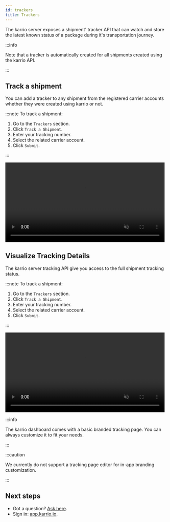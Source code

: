 ```yaml
---
id: trackers
title: Trackers
---
```


The karrio server exposes a shipment' tracker API that can watch
and store the latest known status of a package during it's transportation
journey.

:::info

Note that a tracker is automatically created for all shipments created
using the karrio API.

:::


## Track a shipment

You can add a tracker to any shipment from the registered carrier accounts
whether they were created using karrio or not.

:::note To track a shipment:

1. Go to the `Trackers` section.
2. Click `Track a Shipment`.
3. Enter your tracking number.
4. Select the related carrier account.
5. Click `Submit`.

:::

<video width="99%" loop={true} muted={true} playsInline={true} controls={true}>
  <source src="/videos/track-shipment.mp4"/>
</video>


## Visualize Tracking Details

The karrio server tracking API give you access to the full shipment
tracking status.

:::note To track a shipment:

1. Go to the `Trackers` section.
2. Click `Track a Shipment`.
3. Enter your tracking number.
4. Select the related carrier account.
5. Click `Submit`.

:::

<video width="99%" loop={true} muted={true} playsInline={true} controls={true}>
  <source src="/videos/track-shipment.mp4"/>
</video>

:::info

The karrio dashboard comes with a basic branded tracking page.
You can always customize it to fit your needs.

:::

:::caution

We currently do not support a tracking page editor for in-app
branding customization.

:::



## Next steps

- Got a question? [Ask here](https://github.com/karrioapi/karrio/discussions).
- Sign in: [app.karrio.io](https://app.karrio.io).

